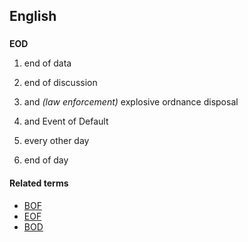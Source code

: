 ==English==

==={{initialism}}===
'''EOD'''

# {{computing}} end of data
# {{internet slang}} end of discussion
# {{military}} and ''(law enforcement)'' explosive ordnance disposal
# {{finance}} and {{legal}} Event of Default
# {{medical}} every other day
# {{business}} end of day
====Related terms====
* [[BOF]]
* [[EOF]]
* [[BOD]]